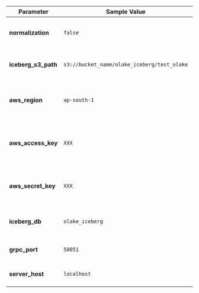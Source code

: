 
| Parameter         | Sample Value                                   | Description                                                                                             |
|-------------------|------------------------------------------------|---------------------------------------------------------------------------------------------------------|
| **normalization** | `false`                                        | Flag to enable or disable data normalization.                                                         |
| **iceberg_s3_path**       | `s3://bucket_name/olake_iceberg/test_olake`      | S3 path where the Iceberg data is stored in AWS.                                                       |
| **aws_region**    | `ap-south-1`                                   | AWS region where the S3 bucket and Glue catalog are located.                                           |
| **aws_access_key**| `XXX`                                          | AWS access key with sufficient permissions for S3 and Glue.                                            |
| **aws_secret_key**| `XXX`                                          | AWS secret key corresponding to the access key.                                                       |
| **iceberg_db**      | `olake_iceberg`                                | Name of the database to be created in AWS Glue.                                                       |
| **grpc_port**     | `50051`                                        | Port on which the gRPC server listens.                                                                 |
| **server_host**   | `localhost`                                    | Host address of the gRPC server.                                                                        |
